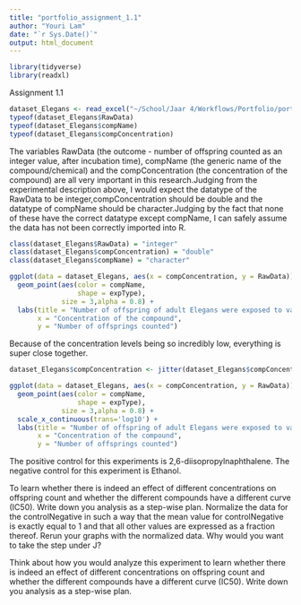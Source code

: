 ```yaml
---
title: "portfolio_assignment_1.1"
author: "Youri Lam"
date: "`r Sys.Date()`"
output: html_document
---
```


```r
library(tidyverse) 
library(readxl) 
```

Assignment 1.1

``` r
dataset_Elegans <- read_excel("~/School/Jaar 4/Workflows/Portfolio/portfolio assignments/assignment 1.1/CE.LIQ.FLOW.062_Tidydata.xlsx")
typeof(dataset_Elegans$RawData)
typeof(dataset_Elegans$compName)
typeof(dataset_Elegans$compConcentration)
```

The variables RawData (the outcome - number of offspring counted as an integer value, after incubation time), compName (the generic name of the compound/chemical) and the compConcentration (the concentration of the compound) are all very important in this research.Judging from the experimental description above, I would expect the datatype of the RawData to be integer,compConcentration should be double and the datatype of compName should be character.Judging by the fact that none of these have the correct datatype except compName, I can safely assume the data has not been correctly imported into R.

```r
class(dataset_Elegans$RawData) = "integer"
class(dataset_Elegans$compConcentration) = "double"
class(dataset_Elegans$compName) = "character"

ggplot(data = dataset_Elegans, aes(x = compConcentration, y = RawData)) +
  geom_point(aes(color = compName,
                 shape = expType),
             size = 3,alpha = 0.8) +
  labs(title = "Number of offspring of adult Elegans were exposed to varying concentrations of different compounds",
       x = "Concentration of the compound",
       y = "Number of offsprings counted")
```

Because of the concentration levels being so incredibly low, everything is super close together. 

```r
dataset_Elegans$compConcentration <- jitter(dataset_Elegans$compConcentration, 2)

ggplot(data = dataset_Elegans, aes(x = compConcentration, y = RawData)) +
  geom_point(aes(color = compName,
                 shape = expType),
             size = 3,alpha = 0.8) +
  scale_x_continuous(trans='log10') +
  labs(title = "Number of offspring of adult Elegans were exposed to varying concentrations of different compounds",
       x = "Concentration of the compound",
       y = "Number of offsprings counted")

```

The positive control for this experiments is 2,6-diisopropylnaphthalene. The negative control for this experiment is Ethanol. 

To learn whether there is indeed an effect of different concentrations on offspring count and whether the different compounds have a different curve (IC50). Write down you analysis as a step-wise plan.
Normalize the data for the controlNegative in such a way that the mean value for controlNegative is exactly equal to 1 and that all other values are expressed as a fraction thereof. Rerun your graphs with the normalized data.
Why would you want to take the step under J?

Think about how you would analyze this experiment to learn whether there is indeed an effect of different concentrations on offspring count and whether the different compounds have a different curve (IC50). Write down you analysis as a step-wise plan.
```r
```
